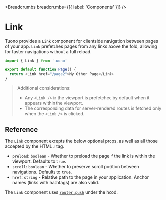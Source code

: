 
<MetaTags
  title="Tuono - Link"
  canonical="https://tuono.dev/documentation/components/link"
/>


<Breadcrumbs breadcrumbs={[{ label: 'Components' }]} />

# Link

Tuono provides a `Link` component for clientside navigation between pages of your app. `Link` prefetches pages from any links above the fold, allowing for faster navigations without a full reload.

```typescript jsx
import { Link } from 'tuono'

export default function Page() {
  return <Link href="/page2">My Other Page</Link>
}
```

> Additional considerations:
>
> - Any `<Link />` in the viewport is prefetched by default when it appears within the viewport.
> - The corresponding data for server-rendered routes is fetched only when the `<Link />` is clicked.

## Reference

The `Link` component excepts the below optional props, as well as all those accepted by the HTML `a` tag.

- `preload`: `boolean` - Whether to preload the page if the link is within the viewport. Defaults to `true`.
- `scroll`: `boolean` - Whether to preserve scroll position between navigations. Defaults to `true`.
- `href`: `string` - Relative path to the page in your application. Anchor names (links with hashtags) are also valid.

The `Link` component uses [`router.push`](/documentation/hooks/use-router) under the hood.
